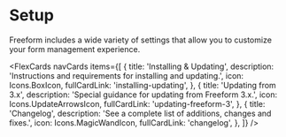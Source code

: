 

# Setup

Freeform includes a wide variety of settings that allow you to customize your form management experience.

<FlexCards
  navCards
  items={[
    {
      title: 'Installing & Updating',
      description: 'Instructions and requirements for installing and updating.',
      icon: Icons.BoxIcon,
      fullCardLink: 'installing-updating',
    },
    {
      title: 'Updating from 3.x',
      description: 'Special guidance for updating from Freeform 3.x.',
      icon: Icons.UpdateArrowsIcon,
      fullCardLink: 'updating-freeform-3',
    },
    {
      title: 'Changelog',
      description: 'See a complete list of additions, changes and fixes.',
      icon: Icons.MagicWandIcon,
      fullCardLink: 'changelog',
    },
  ]}
/>

